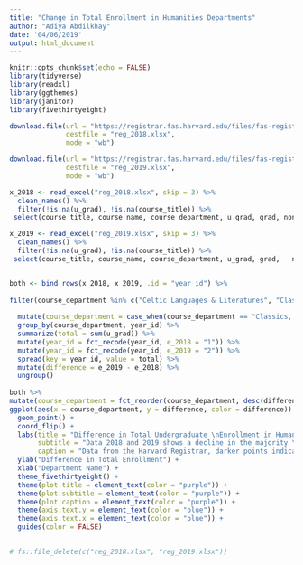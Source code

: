 ```yaml
---
title: "Change in Total Enrollment in Humanities Departments"
author: "Adiya Abdilkhay"
date: '04/06/2019'
output: html_document
---
```


```r
knitr::opts_chunk$set(echo = FALSE)
library(tidyverse)
library(readxl)
library(ggthemes)
library(janitor)
library(fivethirtyeight)
```

```r
download.file(url = "https://registrar.fas.harvard.edu/files/fas-registrar/files/class_enrollment_summary_by_term_03.06.18.xlsx",
              destfile = "reg_2018.xlsx",
              mode = "wb")

download.file(url = "https://registrar.fas.harvard.edu/files/fas-registrar/files/class_enrollment_summary_by_term_3.22.19.xlsx",
              destfile = "reg_2019.xlsx",
              mode = "wb")

```

```r
x_2018 <- read_excel("reg_2018.xlsx", skip = 3) %>% 
  clean_names() %>% 
  filter(!is.na(u_grad), !is.na(course_title)) %>% 
 select(course_title, course_name, course_department, u_grad, grad, non_degree, x_reg, withdraw, total)

x_2019 <- read_excel("reg_2019.xlsx", skip = 3) %>% 
  clean_names() %>% 
  filter(!is.na(u_grad), !is.na(course_title)) %>% 
 select(course_title, course_name, course_department, u_grad, grad,   non_degree, x_reg, withdraw, total)


both <- bind_rows(x_2018, x_2019, .id = "year_id") %>% 
  
filter(course_department %in% c("Celtic Languages & Literatures", "Classics, The", "Comparative Literature", "English", "Germanic Languages & Literatures", "History of Art & Architecture", "Music", "Romance Languages & Literatures", "Slavic Languages & Literatures", "Visual & Environmental Studies")) %>% 
  
  mutate(course_department = case_when(course_department == "Classics, The" ~ "The Classics", TRUE ~ course_department)) %>%
  group_by(course_department, year_id) %>%
  summarize(total = sum(u_grad)) %>% 
  mutate(year_id = fct_recode(year_id, e_2018 = "1")) %>% 
  mutate(year_id = fct_recode(year_id, e_2019 = "2")) %>% 
  spread(key = year_id, value = total) %>% 
  mutate(difference = e_2019 - e_2018) %>% 
  ungroup()
  
both %>%
mutate(course_department = fct_reorder(course_department, desc(difference))) %>%
ggplot(aes(x = course_department, y = difference, color = difference)) +
  geom_point() +
  coord_flip() +
  labs(title = "Difference in Total Undergraduate \nEnrollment in Humanities Departments",
       subtitle = "Data 2018 and 2019 shows a decline in the majority \nof departments in Humanities",
       caption = "Data from the Harvard Registrar, darker points indicate larger decline") +
  ylab("Difference in Total Enrollment") +
  xlab("Department Name") +
  theme_fivethirtyeight() +
  theme(plot.title = element_text(color = "purple")) +
  theme(plot.subtitle = element_text(color = "purple")) +
  theme(plot.caption = element_text(color = "purple")) +
  theme(axis.text.y = element_text(color = "blue")) +
  theme(axis.text.x = element_text(color = "blue")) +
  guides(color = FALSE) 
  

# fs::file_delete(c("reg_2018.xlsx", "reg_2019.xlsx"))
```

